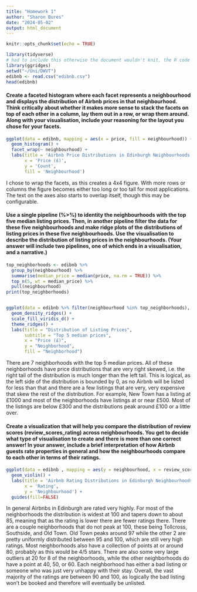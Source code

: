 ```yaml
---
title: "Homework 1"
author: "Sharon Bures"
date: "2024-05-02"
output: html_document
---
```


```r
knitr::opts_chunk$set(echo = TRUE)
```

```r
library(tidyverse)
# had to include this otherwise the document wouldn't knit, the R code ran without it though
library(ggridges)
setwd("~/Uni/DWVT")
edibnb <- read.csv("edibnb.csv")
head(edibnb)
```
#### Create a faceted histogram where each facet represents a neighbourhood and displays the distribution of Airbnb prices in that neighbourhood. Think critically about whether it makes more sense to stack the facets on top of each other in a column, lay them out in a row, or wrap them around. Along with your visualisation, include your reasoning for the layout you chose for your facets.

```r
ggplot(data = edibnb, mapping = aes(x = price, fill = neighbourhood)) +
  geom_histogram() + 
  facet_wrap(~ neighbourhood) + 
  labs(title = 'Airbnb Price Distributions in Edinburgh Neighbourhoods', 
       x = 'Price (£)', 
       y = 'Count', 
       fill = 'Neighbourhood')
```




I chose to wrap the facets, as this creates a 4x4 figure. With more rows or columns the figure becomes either too long or too tall for most applications. The text on the axes also starts to overlap itself, though this may be configurable. 




#### Use a single pipeline (%>%) to identity the neighbourhoods with the top five median listing prices. Then, in another pipeline filter the data for these five neighbourhoods and make ridge plots of the distributions of listing prices in these five neighbourhoods. Use the visualisation to describe the distribution of listing prices in the neighbourhoods. (Your answer will include two pipelines, one of which ends in a visualisation, and a narrative.)
``` r
top_neighborhoods <- edibnb %>%
  group_by(neighbourhood) %>%
  summarise(median_price = median(price, na.rm = TRUE)) %>%
  top_n(5, wt = median_price) %>%
  pull(neighbourhood)
print(top_neighborhoods)


ggplot(data = edibnb %>% filter(neighbourhood %in% top_neighborhoods), aes(x = price, y = neighbourhood, fill = neighbourhood), alpha = 0.7) +
  geom_density_ridges() +
  scale_fill_viridis_d() +  
  theme_ridges() +
  labs(title = "Distribution of Listing Prices",
       subtitle = "Top 5 median prices",
       x = "Price (£)",
       y = "Neighborhood", 
       fill = "Neighborhood")


```




There are 7 neighborhoods with the top 5 median prices. All of these neighborhoods have price distributions that are very right skewed, i.e. the right tail of the distribution is much longer than the left tail. This is logical, as the left side of the distribution is bounded by 0, as no Airbnb will be listed for less than that and there are a few listings that are very, very expensive that skew the rest of the distribution. For example, New Town has a listing at £1000 and most of the neighborhoods have listings at or near £500. Most of the listings are below £300 and the distributions peak around £100 or a little over.  




#### Create a visualization that will help you compare the distribution of review scores (review_scores_rating) across neighbourhoods. You get to decide what type of visualisation to create and there is more than one correct answer! In your answer, include a brief interpretation of how Airbnb guests rate properties in general and how the neighbourhoods compare to each other in terms of their ratings.
```r
ggplot(data = edibnb , mapping = aes(y = neighbourhood, x = review_scores_rating, fill = neighbourhood)) +
  geom_violin() + 
  labs(title = 'Airbnb Rating Distributions in Edinburgh Neighbourhoods', 
       x = 'Rating', 
       y = 'Neighbourhood') + 
  guides(fill=FALSE)
```


In general Airbnbs in Edinburgh are rated very highly. For most of the neighborhoods the distribution is widest at 100 and tapers down to about 85, meaning that as the rating is lower there are fewer ratings there. There are a couple neighborhoods that do not peak at 100, these being Tollcross, Southside, and Old Town. Old Town peaks around 97 while the other 2 are pretty uniformly distributed between 95 and 100, which are still very high ratings. Most neighborhoods also have a collection of points at or around 80, probably as this would be 4/5 stars. There are also some very large outliers at 20 for 8 of the neighborhoods, while the other neighborhoods do have a point at 40, 50, or 60. Each neighborhood has either a bad listing or someone who was just very unhappy with their stay. Overall, the vast majority of the ratings are between 90 and 100, as logically the bad listing won't be booked and therefore will eventually be unlisted. 